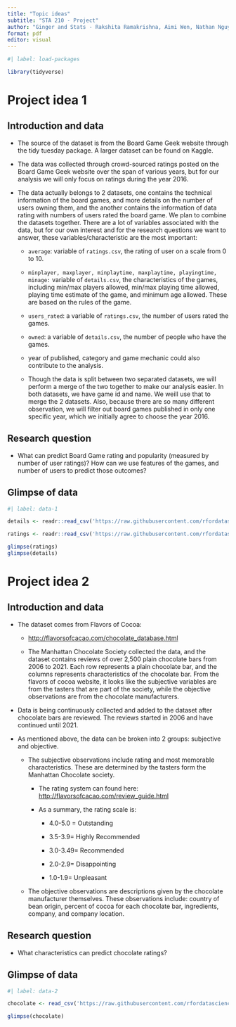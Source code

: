 ```yaml
---
title: "Topic ideas"
subtitle: "STA 210 - Project"
author: "Ginger and Stats - Rakshita Ramakrishna, Aimi Wen, Nathan Nguyen, Bryan Pan"
format: pdf
editor: visual
---
```


```r
#| label: load-packages

library(tidyverse)
```

# Project idea 1

## Introduction and data

-   The source of the dataset is from the Board Game Geek website through the tidy tuesday package. A larger dataset can be found on Kaggle.

-   The data was collected through crowd-sourced ratings posted on the Board Game Geek website over the span of various years, but for our analysis we will only focus on ratings during the year 2016. 

-   The data actually belongs to 2 datasets, one contains the technical information of the board games, and more details on the number of users owning them, and the another contains the information of data rating with numbers of users rated the board game. We plan to combine the datasets together. There are a lot of variables associated with the data, but for our own interest and for the research questions we want to answer, these variables/characteristic are the most important:

    -   `average`: variable of `ratings.csv`, the rating of user on a scale from 0 to 10.

    -   `minplayer, maxplayer, minplaytime, maxplaytime, playingtime, minage:` variable of `details.csv`, the characteristics of the games, including min/max players allowed, min/max playing time allowed, playing time estimate of the game, and minimum age allowed. These are based on the rules of the game.

    -   `users_rated`: a variable of `ratings.csv`, the number of users rated the games.

    -   `owned`: a variable of `details.csv`, the number of people who have the games.

    -   year of published, category and game mechanic could also contribute to the analysis.

    ```{=html}
    <!-- -->
    ```
    -   Though the data is split between two separated datasets, we will perform a merge of the two together to make our analysis easier. In both datasets, we have game id and name. We weill use that to merge the 2 datasets. Also, because there are so many different observation, we will filter out board games published in only one specific year, which we initially agree to choose the year 2016.

## Research question

-   What can predict Board Game rating and popularity (measured by number of user ratings)? How can we use features of the games, and number of users to predict those outcomes?

## Glimpse of data

```r
#| label: data-1

details <- readr::read_csv('https://raw.githubusercontent.com/rfordatascience/tidytuesday/master/data/2022/2022-01-25/details.csv')

ratings <- readr::read_csv('https://raw.githubusercontent.com/rfordatascience/tidytuesday/master/data/2022/2022-01-25/ratings.csv')

glimpse(ratings)
glimpse(details)
```

\pagebreak

# Project idea 2

## Introduction and data

-   The dataset comes from Flavors of Cocoa:

    -   <http://flavorsofcacao.com/chocolate_database.html>

    -   The Manhattan Chocolate Society collected the data, and the dataset contains reviews of over 2,500 plain chocolate bars from 2006 to 2021. Each row represents a plain chocolate bar, and the columns represents characteristics of the chocolate bar. From the flavors of cocoa website, it looks like the subjective variables are from the tasters that are part of the society, while the objective observations are from the chocolate manufacturers.

-   Data is being continuously collected and added to the dataset after chocolate bars are reviewed. The reviews started in 2006 and have continued until 2021.

-   As mentioned above, the data can be broken into 2 groups: subjective and objective.

    -   The subjective observations include rating and most memorable characteristics. These are determined by the tasters form the Manhattan Chocolate society.

        -   The rating system can found here: <http://flavorsofcacao.com/review_guide.html>

        -   As a summary, the rating scale is:

            -   4.0-5.0 = Outstanding

            -   3.5-3.9= Highly Recommended

            -   3.0-3.49= Recommended

            -   2.0-2.9= Disappointing

            -   1.0-1.9= Unpleasant

    -   The objective observations are descriptions given by the chocolate manufacturer themselves. These observations include: country of bean origin, percent of cocoa for each chocolate bar, ingredients, company, and company location.

## Research question

-   What characteristics can predict chocolate ratings?

## Glimpse of data

```r
#| label: data-2

chocolate <- read_csv('https://raw.githubusercontent.com/rfordatascience/tidytuesday/master/data/2022/2022-01-18/chocolate.csv')

glimpse(chocolate)
```

\pagebreak
